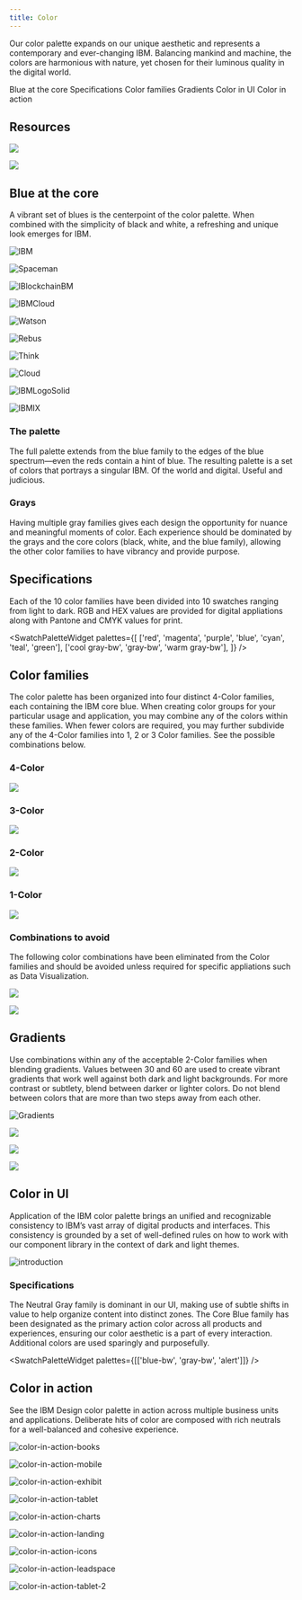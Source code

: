 ```yaml
---
title: Color
---
```



<PageDescription>

Our color palette expands on our unique aesthetic and represents a
contemporary and ever-changing IBM. Balancing mankind and machine, the colors
are harmonious with nature, yet chosen for their luminous quality in the
digital world.

</PageDescription>

<AnchorLinks>
  <AnchorLink>Blue at the core</AnchorLink>
  <AnchorLink>Specifications</AnchorLink>
  <AnchorLink>Color families</AnchorLink>
  <AnchorLink>Gradients</AnchorLink>
  <AnchorLink>Color in UI</AnchorLink>
  <AnchorLink>Color in action</AnchorLink>
</AnchorLinks>

## Resources

<Row className="resource-card-group">
<Column colMd={4} colLg={4} noGutterSm>
    <ResourceCard
      subTitle="Setup the IBM Design kit"
      aspectRatio="2:1"
      href="https://ibm.com/standards/web/design-kitt"
      >

![](/images/SketchIcon.svg)

  </ResourceCard>
</Column>
<Column colMd={4} colLg={4} noGutterSm>
    <ResourceCard
      subTitle="Color Palettes for Adobe™(.ase)"
      aspectRatio="2:1"
      href="/files/IBM-color-palettes.zip"
      actionIcon="download"
      >

![](/images/ase.svg)

  </ResourceCard>
</Column>
</Row>

## Blue at the core

A vibrant set of blues is the centerpoint of the color palette. When combined with the simplicity of black and white, a refreshing and unique look emerges for IBM.

<Row className="color-logo-row">
<Column colMd={4} colLg={6}  className="color-logo">

![IBM](/images/IBMLogo.svg)

</Column>
<Column colMd={4} colLg={6}  className="color-logo-carousel">

<Carousel id="c1" count="1 2 3 4 5 6 7 8 9" nav={false} fade={true} autoplay>

![Spaceman](/images/Spaceman.svg)

![IBlockchainBM](/images/Blockchain.svg)

![IBMCloud](/images/IBMCloud.svg)

![Watson](/images/Watson.svg)

![Rebus](/images/Rebus.svg)

![Think](/images/Think.svg)

![Cloud](/images/Cloud.svg)

![IBMLogoSolid](/images/IBMLogoSolid.svg)

![IBMIX](/images/IBMIX.svg)

</Carousel>

</Column>
</Row>

<ColorGrid colorFamily="blue" />
<ColorGrid colorFamily="gray" />

### The palette

The full palette extends from the blue family to the edges of the blue spectrum—even the reds contain a hint of blue. The resulting palette is a set of colors that portrays a singular IBM. Of the world and digital. Useful and judicious.

<ColorGrid colorFamily="red" />
<ColorGrid colorFamily="magenta" />
<ColorGrid colorFamily="purple" />
<ColorGrid colorFamily="blue" />
<ColorGrid colorFamily="cyan" />
<ColorGrid colorFamily="teal" />
<ColorGrid colorFamily="green" />

### Grays

Having multiple gray families gives each design the opportunity for nuance and meaningful moments of color. Each experience should be dominated by the grays and the core colors (black, white, and the blue family), allowing the other color families to have vibrancy and provide purpose.

<ColorGrid colorFamily="coolGray" />
<ColorGrid colorFamily="gray" />
<ColorGrid colorFamily="warmGray" />

## Specifications

Each of the 10 color families have been divided into 10 swatches ranging from light to dark. RGB and HEX values are provided for digital appliations along with Pantone and CMYK values for print.

<SwatchPaletteWidget
  palettes={[
    ['red', 'magenta', 'purple', 'blue', 'cyan', 'teal', 'green'],
    ['cool gray-bw', 'gray-bw', 'warm gray-bw'],
  ]}
/>

## Color families

The color palette has been organized into four distinct 4-Color families, each containing the IBM core blue. When creating color groups for your particular usage and application, you may combine any of the colors within these families. When fewer colors are required, you may further subdivide any of the 4-Color families into 1, 2 or 3 Color families. See the possible combinations below.

### 4-Color

![](/images/4-color.png)

### 3-Color

![](/images/3-color.png)

### 2-Color

![](/images/2-color.png)

### 1-Color

![](/images/1-color.png)

### Combinations to avoid

The following color combinations have been eliminated from the Color families and should be avoided unless required for specific appliations such as Data Visualization.

<Row>
<Column colMd={4} colLg={4}>
<DoDontExample type="dont" caption="Do not mix greens with reds, magentas or purples.">

![](images/combination-1-wrong.svg)

</DoDontExample>
</Column>
<Column colMd={4} colLg={4}>
<DoDontExample type="dont" caption="Do not mix teals with reds or magentas.">

![](images/combination-2-wrong.svg)

</DoDontExample>
</Column>
</Row>

## Gradients

Use combinations within any of the acceptable 2-Color families when blending gradients. Values between 30 and 60 are used to create vibrant gradients that work well against both dark and light backgrounds. For more contrast or subtlety, blend between darker or lighter colors. Do not blend between colors that are more than two steps away from each other.

![Gradients](images/gradients-main.gif)

<Row>
<Column colMd={4} colLg={4}>
<DoDontExample type="dont" caption="Do not mix colors that are outside of the accepted 2-Color Families.">

![](images/gradient-1-wrong.svg)

</DoDontExample>
</Column>
<Column colMd={4} colLg={4}>
<DoDontExample type="dont" caption="Do not blend between colors that are more than 2 steps away, i.e. Blue 60 to Teal 20.">

![](images/gradient-2-wrong.svg)

</DoDontExample>
</Column>
</Row>
<Row>
<Column colMd={4} colLg={4}>
<DoDontExample type="dont" caption="Do not create gradients with more than two colors.">

![](images/gradient-3-wrong.svg)

</DoDontExample>
</Column>
</Row>

## Color in UI

Application of the IBM color palette brings an unified and recognizable consistency to IBM’s vast array of digital products and interfaces. This consistency is grounded by a set of well-defined rules on how to work with our component library in the context of dark and light themes.

![introduction](images/introduction.gif)

### Specifications

The Neutral Gray family is dominant in our UI, making use of subtle shifts in value to help organize content into distinct zones. The Core Blue family has been designated as the primary action color across all products and experiences, ensuring our color aesthetic is a part of every interaction. Additional colors are used sparingly and purposefully.

<SwatchPaletteWidget palettes={[['blue-bw', 'gray-bw', 'alert']]} />
  
<Row className="resource-card-group">
<Column colMd={4} colLg={4} noGutterSm>
    <ResourceCard
      subTitle="Visit Color in UI for more color guidance"
      aspectRatio="2:1"
      href="/elements/color-ui"
      actionIcon="arrowRight"
     />
</Column>
</Row>

## Color in action

See the IBM Design color palette in action across multiple business units and applications. Deliberate hits of color are composed with rich neutrals for a well-balanced and cohesive experience.

<Row>
<Column colMd={5} colLg={8}>

![color-in-action-books](images/color-in-action-books.jpg)

</Column>
<Column colMd={3} colLg={4}>

![color-in-action-mobile](images/color-in-action-mobile.png)

</Column>
<Column colMd={3} colLg={4}>

![color-in-action-exhibit](images/color-in-action-exhibit.jpg)

</Column>
<Column colMd={5} colLg={8}>

![color-in-action-tablet](images/color-in-action-tablet.png)

</Column>
<Column colMd={4} colLg={4}>

![color-in-action-charts](images/color-in-action-charts.png)

</Column>
<Column colMd={4} colLg={4}>

![color-in-action-landing](images/color-in-action-landing.png)

</Column>
<Column colMd={3} colLg={4}>

![color-in-action-icons](images/color-in-action-icons.png)

</Column>
<Column colMd={5} colLg={8}>

![color-in-action-leadspace](images/color-in-action-leadspace.jpg)

</Column>
<Column colMd={4} colLg={4}>

![color-in-action-tablet-2](images/color-in-action-tablet-2.png)

</Column>
</Row>

<Row className="resource-card-group">
  <Column colMd={4} colLg={4} noGutterSm>
    <ResourceCard
      subTitle="View gallery"
      aspectRatio="2:1"
      href="/gallery"
      actionIcon="arrowRight"
    />
  </Column>
</Row>
